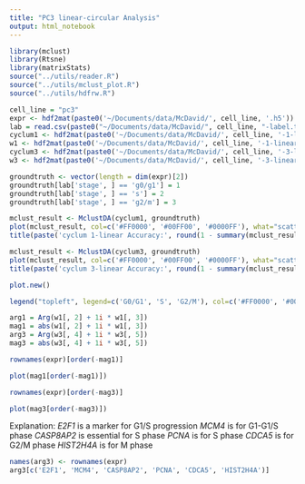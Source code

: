 ```yaml
---
title: "PC3 linear-circular Analysis"
output: html_notebook
---
```


```r
library(mclust)
library(Rtsne)
library(matrixStats)
source("../utils/reader.R")
source("../utils/mclust_plot.R")
source("../utils/hdfrw.R")
```

```r
cell_line = "pc3"
expr <- hdf2mat(paste0('~/Documents/data/McDavid/', cell_line, '.h5'))
lab = read.csv(paste0("~/Documents/data/McDavid/", cell_line, "-label.txt"), sep='\t', row.names=1)
cyclum1 <- hdf2mat(paste0('~/Documents/data/McDavid/', cell_line, '-1-linear-pseudotime.h5'))
w1 <- hdf2mat(paste0('~/Documents/data/McDavid/', cell_line, '-1-linear-weight.h5'))
cyclum3 <- hdf2mat(paste0('~/Documents/data/McDavid/', cell_line, '-3-linear-pseudotime.h5'))
w3 <- hdf2mat(paste0('~/Documents/data/McDavid/', cell_line, '-3-linear-weight.h5'))
```

```r
groundtruth <- vector(length = dim(expr)[2])
groundtruth[lab['stage', ] == 'g0/g1'] = 1
groundtruth[lab['stage', ] == 's'] = 2
groundtruth[lab['stage', ] == 'g2/m'] = 3

mclust_result <- MclustDA(cyclum1, groundtruth)
plot(mclust_result, col=c('#FF0000', '#00FF00', '#0000FF'), what="scatterplot")
title(paste('cyclum 1-linear Accuracy:', round(1 - summary(mclust_result)$err, 3)))

mclust_result <- MclustDA(cyclum3, groundtruth)
plot(mclust_result, col=c('#FF0000', '#00FF00', '#0000FF'), what="scatterplot")
title(paste('cyclum 3-linear Accuracy:', round(1 - summary(mclust_result)$err, 3)))

plot.new()

legend("topleft", legend=c('G0/G1', 'S', 'G2/M'), col=c('#FF0000', '#00FF00', '#0000FF'), pt.bg=c('#FF000040', '#00FF0040', '#0000FF40'), pch=22)
```


```r
arg1 = Arg(w1[, 2] + 1i * w1[, 3])
mag1 = abs(w1[, 2] + 1i * w1[, 3])
arg3 = Arg(w3[, 4] + 1i * w3[, 5])
mag3 = abs(w3[, 4] + 1i * w3[, 5])
```

```r
rownames(expr)[order(-mag1)]
```
```r
plot(mag1[order(-mag1)])
```

```r
rownames(expr)[order(-mag3)]
```

```r
plot(mag3[order(-mag3)])
```

Explanation: 
*E2F1* is a marker for G1/S progression
*MCM4* is for G1-G1/S phase
*CASP8AP2* is essential for S phase
*PCNA* is for S phase
*CDCA5* is for G2/M phase
*HIST2H4A* is for M phase
```r
names(arg3) <- rownames(expr)
arg3[c('E2F1', 'MCM4', 'CASP8AP2', 'PCNA', 'CDCA5', 'HIST2H4A')]
```

